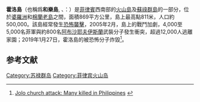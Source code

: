 {{Expand|time=2016-06-05T11:46:41+00:00}}
{{Infobox islands
| name                            = 霍洛島
| image name                      = Jolo Space Shuttle image.jpg
| image caption                   = 從[[航天飛機|航天飛機]]上看到的霍洛島（攝於1992年）
| native name                     = Sūg / Lupah Sug
| native name link                = 
| location                        = 
| map                             = Philippines
| map_alt                         = 
| map_width                       = 
| map_caption                     = 在菲律賓境內的位置
| map_relief                      = yes
| label                           = 
| label_position                  = 
| lat_d                           = 5
| lat_m                           = 58
| lat_s                           = 23
| lat_NS                          = N
| long_d                          = 121
| long_m                          = 9
| long_s                          = 0
| long_EW                         = E
| region                          = PH
| type                            = 島嶼
| display                         = inline,title
| waterbody                       = [[西里伯斯海|西里伯斯海]]<br />[[苏禄海|苏禄海]]
| archipelago                     = [[蘇祿群島|蘇祿群島]]
| total islands                   = 
| major islands                   = [[Basilan_(island)|Basilan]]<br />霍洛島<br />[[Tawitawi|Tawitawi]]
| area_km2                        = 869
| highest mount                   = 
| elevation_m                     = 811
| Country heading                 = 
| country                         = [[菲律賓|菲律賓]]
| country admin divisions title   = 大區
| country admin divisions         = [[棉蘭老穆斯林自治區|棉蘭老穆斯林自治區]]
| country admin divisions title 1 = 行省
| country admin divisions 1       = [[蘇祿省|蘇祿省]]
| country admin divisions title 2 = {{link-en|自治市 (菲律賓)|Municipalities of the Philippines|自治市}}
| country admin divisions 2       = {{unbulleted list | [[Indanan,_Sulu|Indanan]] | [[Jolo,_Sulu|Jolo]] | [[Kalingalan_Caluang,_Sulu|Kalingalan Caluang]] | [[Luuk,_Sulu|Luuk]] | [[Maimbung,_Sulu|Maimbung]] | [[Old_Panamao,_Sulu|Old Panamao]] | [[Panglima_Estino,_Sulu|Panglima Estino]] | [[Parang,_Sulu|Parang]] | [[Patikul,_Sulu|Patikul]] | [[Talipao,_Sulu|Talipao]] }}
| country largest city            = {{link-en|霍洛 (蘇祿)|Jolo, Sulu|霍洛市}}
| country largest city population = 87,998
| population                      = 530,000
| population as of                = 2015年
| density_km2                     = 515.6
| ethnic groups                   = {{link-en|班京圭族|Banguingui|薩馬爾人}}<br />[[巴瑶族|巴喬人]]<br />{{Tsl|en|Suluk|蘇祿人}}/{{link-en|陶蘇格族|Tausug people|陶蘇格人}}
|}}

'''霍洛島'''（也稱爲'''和樂島''', {{lang-tl|Jolo}}、{{link-en|陶蘇格語|Tausug language|}}：{{lang|la|Sūg}}）是[[菲律賓|菲律賓]]西南部的[[火山島|火山島]]及[[蘇祿群島|蘇祿群島]]的一部分，位於[[婆羅洲|婆羅洲]]和[[棉蘭老島|棉蘭老島]]之間，面積869平方公里，島上最高點811米，人口約500,000。該島經常發生[[恐怖襲擊|恐怖襲擊]]，2005年2月，島上的戰鬥加劇，4,000至5,000名菲軍與約800名[[阿布沙耶夫|阿布沙耶夫]][[伊斯蘭|伊斯蘭]]武裝分子發生衝突，超過12,000人逃離家園；2019年1月27日，霍洛島的{{link-en|迦密山聖母大教堂|Cathedral of Our Lady of Mount Carmel|}}被恐怖分子炸毀<ref>[https://www.bbc.com/news/world-asia-47018747 Jolo church attack: Many killed in Philippines] {{Wayback|url=https://www.bbc.com/news/world-asia-47018747 |date=20190513032305 }} {{en icon}}</ref>。

==参考文献==
{{reflist}}

{{Islands of the Philippines}}
{{Philippines-stub}}

[[Category:苏禄群岛|Category:苏禄群岛]]
[[Category:菲律宾火山岛|Category:菲律宾火山岛]]
